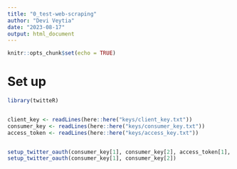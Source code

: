 ```yaml
---
title: "0_test-web-scraping"
author: "Devi Veytia"
date: "2023-08-17"
output: html_document
---
```


```r
knitr::opts_chunk$set(echo = TRUE)
```

# Set up

```r
library(twitteR)


client_key <- readLines(here::here("keys/client_key.txt"))
consumer_key <- readLines(here::here("keys/consumer_key.txt"))
access_token <- readLines(here::here("keys/access_key.txt"))


setup_twitter_oauth(consumer_key[1], consumer_key[2], access_token[1], access_token[2])
setup_twitter_oauth(consumer_key[1], consumer_key[2])

```